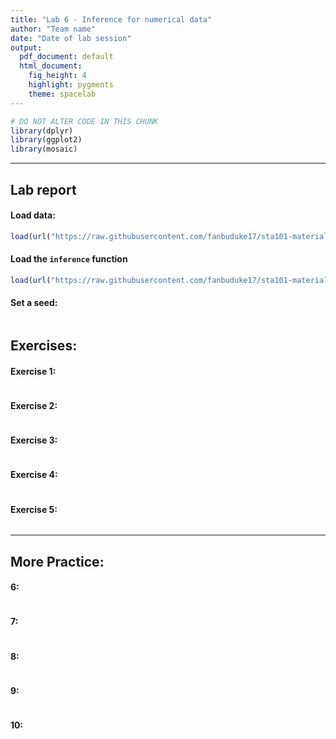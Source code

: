 ```yaml
---
title: "Lab 6 - Inference for numerical data"
author: "Team name"
date: "Date of lab session"
output:
  pdf_document: default
  html_document:
    fig_height: 4
    highlight: pygments
    theme: spacelab
---
```


```r
# DO NOT ALTER CODE IN THIS CHUNK
library(dplyr)
library(ggplot2)
library(mosaic)
```

* * *

## Lab report

#### Load data:
```r
load(url("https://raw.githubusercontent.com/fanbuduke17/sta101-materials/main/Labs/lab7/nc.RData"))
```

#### Load the `inference` function
```r
load(url("https://raw.githubusercontent.com/fanbuduke17/sta101-materials/main/Labs/lab6/inference.RData"))
```


#### Set a seed:
```r

```


## Exercises:

#### Exercise 1: 

```r

```

#### Exercise 2: 


```r

```


#### Exercise 3: 

```r

```


#### Exercise 4: 


```r

```


#### Exercise 5: 

```r

```


* * *

## More Practice:

#### 6: 


```r

```


#### 7: 

```r

```


#### 8:

```r

```


#### 9:


```r


```


#### 10:

```r


```

